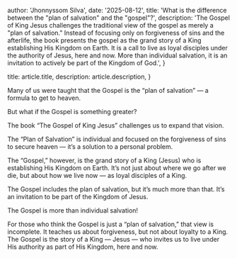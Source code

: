 
  author: 'Jhonnyssom Silva',
  date: '2025-08-12',
  title:
    'What is the difference between the "plan of salvation" and the "gospel"?',
  description:
    'The Gospel of King Jesus challenges the traditional view of the gospel as merely a "plan of salvation." Instead of focusing only on forgiveness of sins and the afterlife, the book presents the gospel as the grand story of a King establishing His Kingdom on Earth. It is a call to live as loyal disciples under the authority of Jesus, here and now. More than individual salvation, it is an invitation to actively be part of the Kingdom of God.',
}

  title: article.title,
  description: article.description,
}


Many of us were taught that the Gospel is the “plan of salvation” — a formula to get to heaven.

But what if the Gospel is something greater?

The book “The Gospel of King Jesus” challenges us to expand that vision.

The “Plan of Salvation” is individual and focused on the forgiveness of sins to secure heaven — it’s a solution to a personal problem.

The “Gospel,” however, is the grand story of a King (Jesus) who is establishing His Kingdom on Earth.
It’s not just about where we go after we die, but about how we live now — as loyal disciples of a King.

The Gospel includes the plan of salvation, but it’s much more than that.
It’s an invitation to be part of the Kingdom of Jesus.

The Gospel is more than individual salvation!

For those who think the Gospel is just a “plan of salvation,” that view is incomplete.
It teaches us about forgiveness, but not about loyalty to a King.
The Gospel is the story of a King — Jesus — who invites us to live under His authority as part of His Kingdom, here and now.
